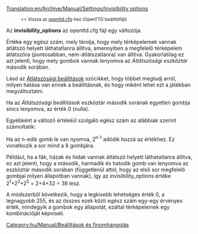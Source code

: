 [[Translation:en/Archive/Manual/Settings/Invisibility options]]

:<small><< Vissza az [[hu/Archive/Manual/Settings/Openttd.cfg|openttd.cfg]]-hez (OpenTTD beállítófájl)</small>

Az '''invisibility_options''' az openttd.cfg fájl egy változója.

Értéke egy egész szám, mely tárolja, hogy mely térképelemek vannak átlátszó helyett láthatatlanra állítva, amennyiben a megfelelő térképelem átlátszóra (pontosabban, nem-átlátszatlanra) van állítva. Gyakorlatilag ez azt jelenti, hogy mely gombok vannak lenyomva az ''Átlátszósági eszköztár'' második sorában.

Lásd az [[hu/Manual/Átlátszósági beállítások|Átlátszósági beállítások]] szócikket, hogy többet megtudj arról, milyen hatása van ennek a beállításnak, és hogy miként lehet ezt a játékban megváltoztatni.

Ha az ''Átlátszósági beállítások'' eszköztár második sorának egyetlen gombja sincs lenyomva, az érték 0 (nulla).

Egyébként a változó értékéül szolgáló egész szám az alábbiak szerint számoltatik:

Ha az n-edik gomb le van nyomva, 2<sup>n-1</sup> adódik hozzá az értékhez. Ez vonatkozik a sor mind a 8 gombjára.

Például, ha a fák, házak és hidak vannak átlátszó helyett láthatatlanra állítva, ez azt jelenti, hogy a második, harmadik és hatodik gomb van lenyomva az eszköztár második sorában (függetlenül attól, hogy az első sor megfelelő gombjai milyen állapotban vannak), így az invisibility_options értéke 2<sup>1</sup>+2<sup>2</sup>+2<sup>5</sup> = 2+4+32 = 38 lesz.

A módszerből következik, hogy a legkisebb lehetséges érték 0, a legnagyobb 255, és az összes ezek közti egész szám egy-egy érvényes érték, mindegyik a gombok egy állapotát, ezáltal térképelemek egy kombinációját képviseli.

[[Category:hu/Manual/Beállítások és finomhangolás]]